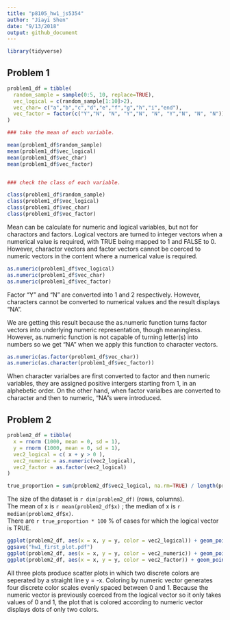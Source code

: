 ```yaml
---
title: "p8105_hw1_js5354"
author: "Jiayi Shen"
date: "9/13/2018"
output: github_document
---
```


```r
library(tidyverse)
```


## Problem 1

```r
problem1_df = tibble(
  random_sample = sample(0:5, 10, replace=TRUE),
  vec_logical = c(random_sample[1:10]>2),
  vec_char= c("a","b","c","d","e","f","g","h","i","end"),
  vec_factor = factor(c("Y","N", "N", "Y","N", "N", "Y","N", "N", "N"))
)

### take the mean of each variable.

mean(problem1_df$random_sample)
mean(problem1_df$vec_logical)
mean(problem1_df$vec_char)
mean(problem1_df$vec_factor)


### check the class of each variable.

class(problem1_df$random_sample)
class(problem1_df$vec_logical)
class(problem1_df$vec_char)
class(problem1_df$vec_factor)

```

Mean can be calculate for numeric and logical variables, but not for charactors and factors. 
Logical vectors are turned to integer vectors when a numerical value is required, with TRUE being mapped to 1 and FALSE to 0. However, charactor vectors and factor vectors cannot be coerced to numeric vectors in the content where a numerical value is required.


```r
as.numeric(problem1_df$vec_logical)
as.numeric(problem1_df$vec_char)
as.numeric(problem1_df$vec_factor)

```
Factor "Y" and "N" are converted into 1 and 2 respectively. However, characters cannot be converted to numerical values and the result displays "NA". 

We are getting this result because the as.numeric function turns factor vectors into underlying numeric representation, though meaningless. However, as.numeric function is not capable of turning letter(s) into numbers so we get "NA" when we apply this function to character vectors.



```r
as.numeric(as.factor(problem1_df$vec_char))
as.numeric(as.character(problem1_df$vec_factor))
```

When character varialbes are first converted to factor and then numeric variables, they are assigned positive intergers starting from 1, in an alphebetic order. On the other hand, when factor varialbes are converted to character and then to numeric, "NA"s were introduced. 


## Problem 2

```r
problem2_df = tibble(
  x = rnorm (1000, mean = 0, sd = 1),
  y = rnorm (1000, mean = 0, sd = 1),
  vec2_logical = c( x + y > 0 ), 
  vec2_numeric = as.numeric(vec2_logical),
  vec2_factor = as.factor(vec2_logical)
)

true_proportion = sum(problem2_df$vec2_logical, na.rm=TRUE) / length(problem2_df$vec2_logical)


```

The size of the dataset is `r dim(problem2_df)` (rows, columns).\
The mean of x is `r mean(problem2_df$x)` ; the median of x is `r median(problem2_df$x)`.\
There are `r true_proportion * 100` % of cases for which the logical vector is TRUE.


```r
ggplot(problem2_df, aes(x = x, y = y, color = vec2_logical)) + geom_point()
ggsave("hw1_first_plot.pdf")
ggplot(problem2_df, aes(x = x, y = y, color = vec2_numeric)) + geom_point()
ggplot(problem2_df, aes(x = x, y = y, color = vec2_factor)) + geom_point()

```

All three plots produce scatter plots in which two discrete colors are seperated by a straight line y = -x. Coloring by numeric vector generates four discrete color scales evenly spaced between 0 and 1. Because the numeric vector is previously coerced from the logical vector so it only takes values of 0 and 1, the plot that is colored according to numeric vector displays dots of only two colors.
